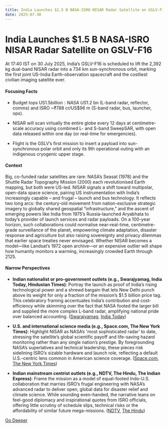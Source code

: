 ```yaml
---
title: India Launches $1.5 B NASA-ISRO NISAR Radar Satellite on GSLV-F16
date: 2025-07-30
---
```


# India Launches $1.5 B NASA-ISRO NISAR Radar Satellite on GSLV-F16

At 17:40 IST on 30 July 2025, India’s GSLV-F16 is scheduled to lift the 2,392 kg dual-band NISAR radar into a 734 km sun-synchronous orbit, marking the first joint US-India Earth-observation spacecraft and the costliest civilian imaging satellite ever.

#### Focusing Facts

- Budget tops US$1.5 billion: NASA ~US$1.2 bn (L-band radar, reflector, comms) and ISRO ~₹788 cr/US$96 m (S-band radar, bus, launcher, ops).

- NISAR will scan virtually the entire globe every 12 days at centimetre-scale accuracy using combined L- and S-band SweepSAR, with open data released within one day (or real-time for emergencies).

- Flight is the GSLV’s first mission to insert a payload into sun-synchronous polar orbit and only its 9th operational outing with an indigenous cryogenic upper stage.

#### Context

Big, co-funded radar satellites are rare: NASA’s Seasat (1978) and the Shuttle Radar Topography Mission (2000) each revolutionised Earth mapping, but both were US-led.  NISAR signals a shift toward multipolar, open-data space science, pairing US instrumentation with India’s increasingly capable – and frugal – launch and bus technology.  It reflects two long arcs: the century-old movement from nation-exclusive strategic imagery to globally shared geospatial “infrastructure,” and the ascent of emerging powers like India from 1975’s Russia-launched Aryabhata to today’s provider of launch services and radar payloads.  On a 100-year horizon, such collaborations could normalise near-real-time, centimetre-grade surveillance of the planet, empowering climate adaptation, disaster response and agriculture but also raising sovereignty and privacy dilemmas that earlier space treaties never envisaged.  Whether NISAR becomes a model—like Landsat’s 1972 open archive—or an expensive outlier will shape how humanity monitors a warming, increasingly crowded Earth through 2125.

#### Narrow Perspectives

- **Indian nationalist or pro-government outlets (e.g., Swarajyamag, India Today, Hindustan Times)**: Portray the launch as proof of India’s rising technological power and a shrewd bargain that lets New Delhi punch above its weight for only a fraction of the mission’s $1.5 billion price tag. This celebratory framing accentuates India’s contribution and cost-efficiency while skimming over the fact that NASA footed the larger bill and supplied the more complex L-band radar, amplifying national pride over balanced accounting. ([Swarajyamag](https://swarajyamag.com/news-brief/india-set-to-launch-worlds-most-expensive-earth-observation-satellite-nisar-todayall-about-it), [India Today](https://www.indiatoday.in/science/story/nisar-mission-launch-live-updates-isro-nasa-earth-observation-climate-change-2763521-2025-07-30))

- **U.S. and international science media (e.g., Space.com, The New York Times)**: Highlight NISAR as NASA’s 'most sophisticated radar' to date, stressing the satellite’s global scientific payoff and life-saving hazard monitoring rather than any single nation’s prestige. By foregrounding NASA’s superlatives and technical leadership, these pieces risk sidelining ISRO’s sizable hardware and launch role, reflecting a default U.S.–centric lens common in American science coverage. ([Space.com](https://www.space.com/space-exploration/launches-spacecraft/india-poised-to-launch-powerful-nisar-earth-observing-joint-nasa-mission), [The New York Times](https://www.nytimes.com/2025/07/29/science/nisar-nasa-india.html))

- **Indian mainstream centrist outlets (e.g., NDTV, The Hindu, The Indian Express)**: Frame the mission as a model of equal-footed Indo-U.S. collaboration that marries ISRO’s frugal engineering with NASA’s advanced radar to deliver open, global data for disaster relief and climate science. While sounding even-handed, the narrative leans on feel-good diplomacy and inspirational quotes from ISRO officials, offering little scrutiny of schedule slips, technical risks or the affordability of similar future mega-missions. ([NDTV](https://www.ndtv.com/india-news/nisar-satellite-embodies-strength-respects-strength-isro-chief-to-ndtv-8979886), [The Hindu](https://www.thehindu.com/sci-tech/nisar-mission-would-showcase-indian-space-engineering-on-a-global-scale-ex-isro-scientist/article69869245.ece))


[Go Deeper](https://www.perplexity.ai/search?q=India+Launches+%241.5+B+NASA-ISRO+NISAR+Radar+Satellite+on+GSLV-F16)
